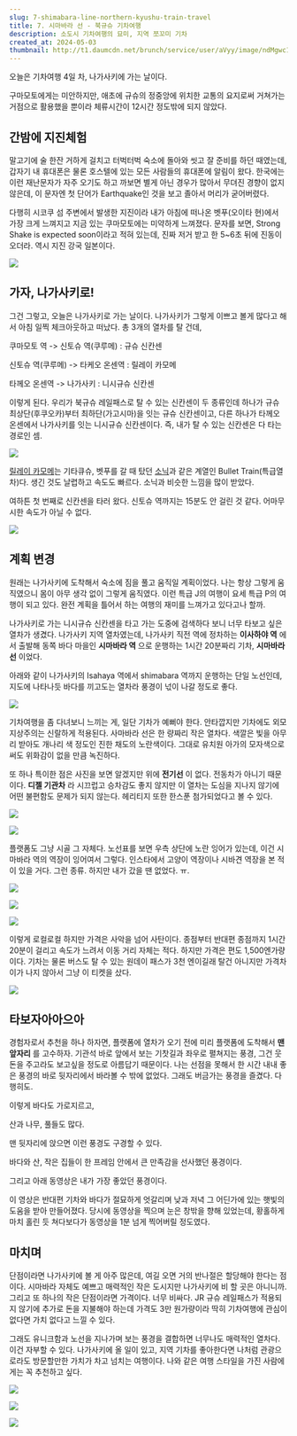 ```yaml
---
slug: 7-shimabara-line-northern-kyushu-train-travel
title: 7. 시마바라 선 - 북규슈 기차여행
description: 소도시 기차여행의 묘미, 지역 쪼꼬미 기차
created_at: 2024-05-03
thumbnail: http://t1.daumcdn.net/brunch/service/user/aVyy/image/ndMgwc1pboSX6QGj23F_5YAesK0.HEIC
---
```


오늘은 기차여행 4일 차, 나가사키에 가는 날이다.

구마모토에게는 미안하지만, 애초에 규슈의 정중앙에 위치한 교통의 요지로써 거쳐가는 거점으로 활용했을 뿐이라 체류시간이 12시간 정도밖에 되지
않았다.

## **간밤에 지진체험**

말고기에 술 한잔 거하게 걸치고 터벅터벅 숙소에 돌아와 씻고 잘 준비를 하던 때였는데, 갑자기 내 휴대폰은 물론 호스텔에 있는 모든 사람들의
휴대폰에 알림이 왔다. 한국에는 이런 재난문자가 자주 오기도 하고 까보면 별게 아닌 경우가 많아서 무뎌진 경향이 없지 않은데, 이 문자엔 첫
단어가 Earthquake인 것을 보고 졸아서 머리가 굳어버렸다.

다행히 시코쿠 섬 주변에서 발생한 지진이라 내가 아침에 떠나온 벳푸(오이타 현)에서 가장 크게 느껴지고 지금 있는 쿠마모토에는 미약하게
느껴졌다. 문자를 보면, Strong Shake is expected soon이라고 적혀 있는데, 진짜 저거 받고 한 5~6초 뒤에 진동이
오더라. 역시 지진 강국 일본이다.

![](http://t1.daumcdn.net/brunch/service/user/aVyy/image/wN25k2Qvo7BtlAOrliZB3uJNKb0.jpg)

## **가자, 나가사키로!**

그건 그렇고, 오늘은 나가사키로 가는 날이다. 나가사키가 그렇게 이쁘고 볼게 많다고 해서 아침 일찍 체크아웃하고 떠났다. 총 3개의 열차를
탈 건데,

쿠마모토 역 -> 신토슈 역(쿠루메) : 규슈 신칸센

신토슈 역(쿠루메) -> 타케오 온센역 : 릴레이 카모메

타께오 온센역 -> 나가사키 : 니시규슈 신칸센

이렇게 된다. 우리가 북규슈 레일패스로 탈 수 있는 신칸센이 두 종류인데 하나가 규슈 최상단(후쿠오카)부터 최하단(가고시마)을 잇는 규슈
신칸센이고, 다른 하나가 타께오 온센에서 나가사키를 잇는 니시규슈 신칸센이다. 즉, 내가 탈 수 있는 신칸센은 다 타는 경로인 셈.

![](http://t1.daumcdn.net/brunch/service/user/aVyy/image/f2-lz1OqLa95JCDbCZtVKjzl534.jpeg)

[릴레이 카모메](https://www.jrkyushu.co.jp/english/train/asoboy.html)는 기타큐슈, 벳푸를 갈 때
탔던 [소닉](https://brunch.co.kr/@dlsghwns/134)과 같은 계열인 Bullet Train(특급열차)다. 생긴 것도
날렵하고 속도도 빠르다. 소닉과 비슷한 느낌을 많이 받았다.

여하튼 첫 번째로 신칸센을 타러 왔다. 신토슈 역까지는 15분도 안 걸린 것 같다. 어마무시한 속도가 아닐 수 없다.

![](http://t1.daumcdn.net/brunch/service/user/aVyy/image/YJ3yt52hfmqNtMbwe9PSYYSQkTs.HEIC)

## **계획 변경**

원래는 나가사키에 도착해서 숙소에 짐을 풀고 움직일 계획이었다. 나는 항상 그렇게 움직였으니 몸이 아무 생각 없이 그렇게 움직였다. 이런
특급 J의 여행이 요세 특급 P의 여행이 되고 있다. 완전 계획을 틀어서 하는 여행의 재미를 느껴가고 있다고나 할까.

나가사키로 가는 니시규슈 신칸센을 타고 가는 도중에 검색하다 보니 너무 타보고 싶은 열차가 생겼다. 나가사키 지역 열차였는데, 나가사키 직전
역에 정차하는 **이사하야 역** 에서 출발해 동쪽 바다 마을인 **시마바라 역** 으로 운행하는 1시간 20분짜리 기차, **시마바라
선** 이었다.

아래와 같이 나가사키의 Isahaya 역에서 shimabara 역까지 운행하는 단일 노선인데, 지도에 나타나듯 바다를 끼고도는 열차라 풍경이
넋이 나갈 정도로 좋다.

![](http://t1.daumcdn.net/brunch/service/user/aVyy/image/GxLHcQW1P80W6iQQiSkHkEp32KE.jpeg)

기차여행을 좀 다녀보니 느끼는 게, 일단 기차가 예뻐야 한다. 안타깝지만 기차에도 외모지상주의는 신랄하게 적용된다. 사마바라 선은 한 량짜리
작은 열차다. 색깔은 빛을 아무리 받아도 개나리 색 정도인 진한 채도의 노란색이다. 그대로 유치원 아가의 모자색으로 써도 위화감이 없을 만큼
녹진하다.

또 하나 특이한 점은 사진을 보면 알겠지만 위에 **전기선** 이 없다. 전동차가 아니기 때문이다. **디젤 기관차** 라 시끄럽고 승차감도
좋지 않지만 이 열차는 도심을 지나지 않기에 어떤 불편함도 문제가 되지 않는다. 헤리티지 또한 한스푼 첨가되었다고 볼 수 있다.

![](http://t1.daumcdn.net/brunch/service/user/aVyy/image/O2LFSKUoBKNbzi7qF8tsuy2cA2o.heic)

![](http://t1.daumcdn.net/brunch/service/user/aVyy/image/AqB3xlNm8Hbtduo26wx_VxrjP5o.heic)

플랫폼도 그냥 시골 그 자체다. 노선표를 보면 우측 상단에 노란 잉어가 있는데, 이건 시마바라 역의 역장이 잉어여서 그렇다. 인스타에서
고양이 역장이나 시바견 역장을 본 적이 있을 거다. 그런 종류. 하지만 내가 갔을 땐 없었다. ㅠ.

![](http://t1.daumcdn.net/brunch/service/user/aVyy/image/1t07Dj_zJqHvDREUu5UeGzruZrU.heic)

![](http://t1.daumcdn.net/brunch/service/user/aVyy/image/WzKYCSW1mmtZlyPkoS9gvWzkJNc.heic)

![](http://t1.daumcdn.net/brunch/service/user/aVyy/image/4mjgmqHaXMyAGsip92kU8hDyR4c.heic)

이렇게 로컬로컬 하지만 가격은 사악을 넘어 사탄이다. 종점부터 반대편 종점까지 1시간 20분이 걸리고 속도가 느려서 이동 거리 자체는 적다.
하지만 가격은 편도 1,500엔가량이다. 기차는 물론 버스도 탈 수 있는 원데이 패스가 3천 엔이길래 탈건 아니지만 가격차이가 나지 않아서
그냥 이 티켓을 샀다.

![](http://t1.daumcdn.net/brunch/service/user/aVyy/image/waOxl9mpXax2GVsZ4eNXrYHzODI.HEIC)

## **타보자아아으아**

경험자로서 추천을 하나 하자면, 플랫폼에 열차가 오기 전에 미리 플랫폼에 도착해서 **맨 앞자리** 를 고수하자. 기관석 바로 앞에서 보는
기찻길과 좌우로 펼쳐지는 풍경, 그건 웃돈을 주고라도 보고싶을 정도로 아름답기 때문이다. 나는 선점을 못해서 한 시간 내내 좋은 풍경의 바로
뒷자리에서 바라볼 수 밖에 없었다. 그래도 버금가는 풍경을 즐겼다. 다행히도.

이렇게 바다도 가로지르고,

산과 나무, 풀들도 많다.

맨 뒷자리에 앉으면 이런 풍경도 구경할 수 있다.

바다와 산, 작은 집들이 한 프레임 안에서 큰 만족감을 선사했던 풍경이다.

그리고 아래 동영상은 내가 가장 좋았던 풍경이다.

이 영상은 반대편 기차와 바다가 절묘하게 엇갈리며 낮과 저녁 그 어딘가에 있는 햇빛의 도움을 받아 만들어졌다. 당시에 동영상을 찍으며 눈은
창밖을 향해 있었는데, 황홀하게 마치 홀린 듯 쳐다보다가 동영상을 1분 넘게 찍어버릴 정도였다.

## 마치며

단점이라면 나가사키에 볼 게 아주 많은데, 여길 오면 거의 반나절은 할당해야 한다는 점이다. 시마바라 자체도 예쁘고 매력적인 작은 도시지만
나가사키에 비 할 곳은 아니니까. 그리고 또 하나의 작은 단점이라면 가격이다. 너무 비싸다. JR 규슈 레일패스가 적용되지 않기에 추가로
돈을 지불해야 하는데 가격도 3만 원가량이라 딱히 기차여행에 관심이 없다면 가치 없다고 느낄 수 있다.

그래도 유니크함과 노선을 지나가며 보는 풍경을 결합하면 너무나도 매력적인 열차다. 이건 자부할 수 있다. 나가사키에 올 일이 있고, 지역
기차를 좋아한다면 나처럼 관광으로라도 방문할만한 가치가 차고 넘치는 여행이다. 나와 같은 여행 스타일을 가진 사람에게는 꼭 추천하고 싶다.

![](http://t1.daumcdn.net/brunch/service/user/aVyy/image/R1UHiodppfPBqjUAI_Ec61VDfPk.HEIC)

![](http://t1.daumcdn.net/brunch/service/user/aVyy/image/v1bcv-kG4qqnlaQiwBZOFcuvN0I.HEIC)

![](http://t1.daumcdn.net/brunch/service/user/aVyy/image/091WqFrRk9b9DrUTyEfJQPzYHEk.HEIC)
